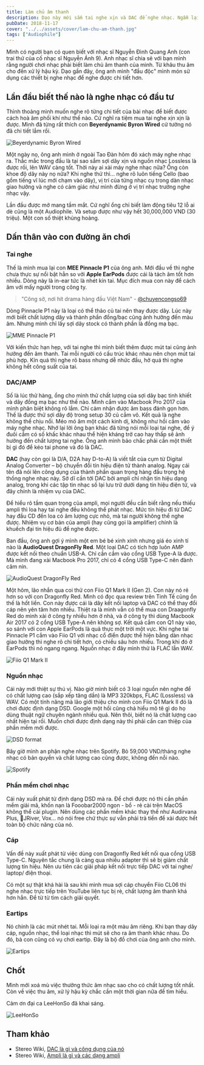 ```yaml
---
title: Làm chủ âm thanh
description: Dạo này mới sắm tai nghe xịn và DAC để nghe nhạc. Ngẫm lại một tí về câu nói của nghệ sĩ Nguyễn Đình Quang Anh.
pubDate: 2018-11-17
cover: "../../assets/cover/lam-chu-am-thanh.jpg"
tags: ["Audiophile"]
---
```


Mình có người bạn có quen biết với nhạc sĩ Nguyễn Đình Quang Anh (con trai thứ của cố nhạc sĩ Nguyễn Ánh 9). Anh nhạc sĩ chia sẻ với bạn mình rằng người chơi nhạc phải biết làm chủ âm thanh của mình. Từ khâu thu âm cho đến xử lý hậu kỳ. Dạo gần đây, ông anh mình "đầu độc" mình món sử dụng các thiết bị nghe nhạc để nghe được chi tiết hơn.

## Lần đầu biết thế nào là nghe nhạc có đầu tư

Thỉnh thoảng mình muốn nghe rõ từng chi tiết của bài nhạc để biết được cách hoà âm phối khí như thế nào. Cứ nghĩ ra tiệm mua tai nghe xịn xịn là được. Mình đã từng rất thích con **Beyerdynamic Byron Wired** cử tưởng nó đã chi tiết lắm rồi.

![Beyerdynamic Byron Wired](../../assets/hobbies/lam-chu-am-thanh/beyred-dynamic-byron-wired.jpg)

Một ngày nọ, ông anh mình ở ngoài Tao Đàn hôm đó xách máy nghe nhạc ra. Thắc mắc trong đầu là tại sao sắm sợi dây xịn và nguồn nhạc Lossless là được rồi, lên WAV càng tốt. Thời này ai xài máy nghe nhạc nữa? Ổng còn khoe độ dây này nọ nữa? Khi nghe thử thì... nghe rõ luôn tiếng Cello (bao gồm tiếng vĩ lúc mới chạm vào dây), vị trí của từng nhạc cụ trong dàn nhạc giao hưởng và nghe có cảm giác như mình đừng ở vị trí nhạc trưởng nghe nhạc vậy.

Lần đầu được mở mang tầm mắt. Cứ nghĩ ổng chỉ biết làm động tiêu 12 lỗ ai dè cũng là một Audiophile. Và setup được như vậy hết 30,000,000 VND (30 triệu). Một con số thiệt khủng hoảng.

## Dấn thân vào con đường ăn chơi

### Tai nghe

Thế là mình mua lại con **MEE Pinnacle P1** của ông anh. Mới đầu về thì nghe chưa thực sự nổi bật hẳn so vởi **Apple EarPods** được cái là tách âm tốt hơn nhiều. Dòng này là in-ear tức là nhét kín tai. Mục đích mua con này để cách âm với mấy người trong công ty.

> "Công sở, nơi hít drama hàng đầu Việt Nam" - [@chuyencongso69](https://www.facebook.com/chuyencongso69/photos/a.259366048003618/287953561811533/?type=3&theater)

Dòng Pinnacle P1 này là loại có thể thảo củ tai nên thay được dây. Lúc này mới biết chất lượng dây và thành phần đồng/bạc cũng ảnh hưởng đến màu âm. Nhưng mình chỉ lấy sợi dây stock có thành phần là đồng mạ bạc.

![MME Pinnacle P1](../../assets/hobbies/lam-chu-am-thanh/MEE-Pinnacle-P1.jpg)

Với kiến thức hạn hẹp, với tai nghe thì mình biết thêm được mút tai cũng ảnh hưởng đến âm thanh. Tai mỗi người có cấu trúc khác nhau nên chọn mút tai phù hợp. Kín quá thì nghe rõ bass nhưng dễ nhức đầu, hở quá thì nghe không hết công suất của tai.

### DAC/AMP

Số là lúc thử hàng, ổng cho mình thử chất lượng của sợi dây bạc tinh khiết và dây đồng mạ bạc như thế nào. Mình cắm vào Macbook Pro 2017 của mình phân biệt không rõ lắm. Chỉ cảm nhận được âm bass đánh gọn hơn. Thế là được thử sợi dây độ trong setup 30 củ cắm vô. Kết quả là nghe không thể chịu nổi. Méo mó âm một cách kinh dị, không như hồi cắm vào máy nghe nhạc. Nhớ lại lời ông bạn khác đã từng nói mỗi loại tai nghe, để ý đuôi cắm có số khấc khác nhau thể hiện kháng trở cao hay thấp sẽ ảnh hưởng đến chất lượng tai nghe. Ông anh mình bảo chắc phải cần một thiết bị gì đó để kéo tai phone và đó là DAC.

**DAC** (hay còn gọi là D/A, D2A hay D-to-A) là viết tắt của cụm từ Digital Analog Converter – bộ chuyển đổi tín hiệu điện tử thành analog. Ngay cái tên đã nói lên công dụng của thành phần quan trọng hàng đầu trọng hệ thống nghe nhạc này. Sở dĩ cần tới DAC bởi ampli chỉ nhận tín hiệu dạng analog, trong khi các tập tin nhạc số lại lưu trữ dưới dạng tín hiệu điện tử, và đây chính là nhiệm vụ của DAC.

Để hiểu rõ tầm quan trọng của ampli, mọi người đều cần biết rằng nếu thiếu ampli thì loa hay tai nghe đều không thể phát nhạc. Mức tín hiệu đi từ DAC hay đầu CD đến loa có âm lượng cực nhỏ, mà tai người không thể nghe được. Nhiệm vụ cơ bản của ampli (hay cũng gọi là amplifier) chính là khuếch đại tín hiệu đủ để nghe được.

Ban đầu, ông anh gợi ý mình một em bé bé xinh xinh nhưng giá éo xinh tí nào là **AudioQuest DragonFly Red**. Một loại DAC có tích hợp luôn AMP được kết nối theo chuẩn USB-A. Chỉ cần cắm vào cổng USB Type-A là được. Mà mình đang xài Macbook Pro 2017, chỉ có 4 cổng USB Type-C nên đành câm nín.

![AudioQuest DragonFly Red](../../assets/hobbies/lam-chu-am-thanh/audioquest_dragonfly_red_2.png)

Một hôm, lão nhắn qua coi thử con Fiio Q1 Mark II (Gen 2). Con này nó rẻ hơn so với con Dragonfly Red. Mình có đọc qua review trên Tinh Tế cũng ổn thế là hốt liền. Con này được cái là dây kết nối laptop và DAC có thể thay đổi cáp nên yên tâm hơn nhiều. Thiệt ra là mình vẫn có thể mua con Draagonfly Red do mình xài ở công ty nhiều hơn ở nhà, và ở công ty thì dùng Macbook Air 2017 có 2 cổng USB Type-A nên không sợ. Kết quả cắm con Q1 này vào, so sánh với con Apple EarPods là quả thực một trời một vực. Khi nghe tai Pinnacle P1 cắm vào Fiio Q1 với nhạc cổ điển được thể hiện bằng dàn nhạc giao hưởng thì nghe rõ chi tiết hơn, có chiều sâu hơn nhiều. Trong khi đó ở EarPods thì nó ngang ngang. Nguồn nhạc ở đây mình thử là FLAC lẫn WAV.

![Fiio Q1 Mark II](../../assets/hobbies/lam-chu-am-thanh/fiio-q1-mark-ii.jpg)

### Nguồn nhạc

Cái này mới thiệt sự thú vị. Nào giờ mình biết có 3 loại nguồn nên nghe để có chất lượng cao (sắp xếp tăng dần) là MP3 320kbps, FLAC (Lossless) và WAV. Có một tính năng mà lão giới thiệu cho mình con Fiio Q1 Mark II đó là chơi được định dạng DSD. Google một hồi cũng chả hiểu mô tê gì do họ dùng thuật ngữ chuyên ngành nhiều quá. Nên thôi, biết nó là chất lượng cao nhất hiện tại rồi. Muốn chơi được định dạng này thì phải cần can thiệp của phần mềm mới được.

![DSD format](../../assets/hobbies/lam-chu-am-thanh/dsd-format.png)

Bây giờ mình an phận nghe nhạc trên Spotify. Bỏ 59,000 VND/tháng nghe nhạc có bản quyền và chất lượng cao cũng được, không đến nỗi nào.

![Spotify](../../assets/hobbies/lam-chu-am-thanh/spotify.jpg)

### Phần mềm chơi nhạc

Cái này xuất phát từ định dạng DSD mà ra. Để chơi được nó thì cần phần mềm giải mã, khốn nạn là Fooobar2000 ngon - bổ - rẻ cài trên MacOS không thể cài plugin. Nên dùng các phần mềm khác thay thế như Audirvana Plus, JRiver, Vox... nó nói free chứ thực sự vẫn phải trả tiền để xài được hết toàn bộ chức năng của nó.

### Cáp

Vấn đề này xuất phát từ việc dùng con Dragonfly Red kết nối qua cổng USB Type-C. Nguyên tắc chung là càng qua nhiều adapter thì sẽ bị giảm chất lượng tín hiệu. Nên ưu tiên các giải pháp kết nối trực tiếp DAC với tai nghe/ laptop/ điện thoại.

Có một sự thật khá hài là sau khi mình mua sợi cáp chuyển Fiio CL06 thì nghe nhạc trực tiếp trên YouTube liên tục bị rè, chất lượng âm thanh khá hơn hẳn. Để từ từ tìm cách giải quyết.

### Eartips

Nó chính là các mút nhét tai. Mỗi loại ra một màu âm riêng. Khi bạn thay dây cáp, nguồn nhạc, thể loại nhạc thì mút sẽ cho ra âm thanh khác nhau. Do đó, bà con cũng có vụ chơi eartip. Đây là bộ đồ chơi của ông anh cho mình.

![Eartips](../../assets/hobbies/lam-chu-am-thanh/ear-tips.jpg)

## Chốt

Mình mới xoá mù việc thưởng thức âm nhạc sao cho có chất lượng tốt nhất. Còn về việc thu âm, xử lý hậu kỳ chắc cần một thời gian nữa để tìm hiểu.

Cảm ơn đại ca LeeHonSo đã khai sáng.

![LeeHonSo](../../assets/hobbies/lam-chu-am-thanh/leehonso.jpg)

## Tham khảo

- Stereo Wiki, [DAC là gì và công dụng của nó](https://stereo.vn/tin-tuc/xu-huong/stereo-wikidac-la-gi-va-cong-dung-cua-no-403.html)
- Stereo Wiki, [Ampli là gì và các dạng ampli](https://stereo.vn/tin-tuc/xu-huong/stereo-wikiampli-la-gi-va-cac-dang-ampli-417.html)

